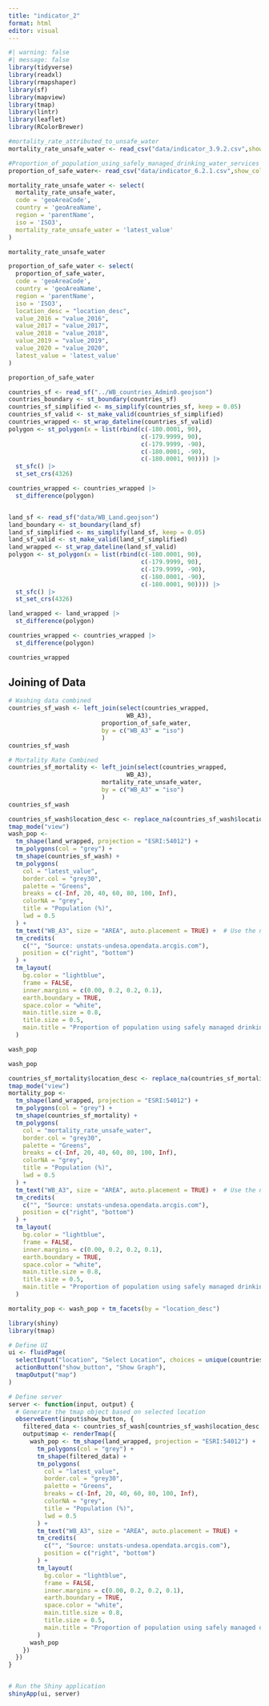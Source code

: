 ```yaml
---
title: "indicator_2"
format: html
editor: visual
---
```


```r
#| warning: false
#| message: false
library(tidyverse)
library(readxl)
library(rmapshaper)
library(sf)
library(mapview)
library(tmap)
library(lintr)
library(leaflet)
library(RColorBrewer)
```

```r
#mortality_rate_attributed_to_unsafe_water
mortality_rate_unsafe_water <- read_csv("data/indicator_3.9.2.csv",show_col_types = FALSE)

#Proportion_of_population_using_safely_managed_drinking_water_services
proportion_of_safe_water<- read_csv("data/indicator_6.2.1.csv",show_col_types = FALSE)
```

```r
mortality_rate_unsafe_water <- select(
  mortality_rate_unsafe_water,
  code = 'geoAreaCode',
  country = 'geoAreaName',
  region = 'parentName',
  iso = 'ISO3',
  mortality_rate_unsafe_water = 'latest_value'
)

mortality_rate_unsafe_water
```

```r
proportion_of_safe_water <- select(
  proportion_of_safe_water,
  code = 'geoAreaCode',
  country = 'geoAreaName',
  region = 'parentName',
  iso = 'ISO3',
  location_desc = "location_desc",
  value_2016 = "value_2016",
  value_2017 = "value_2017",
  value_2018 = "value_2018",
  value_2019 = "value_2019",
  value_2020 = "value_2020",
  latest_value = 'latest_value'
)

proportion_of_safe_water
```

```r
countries_sf <- read_sf("../WB_countries_Admin0.geojson")
countries_boundary <- st_boundary(countries_sf)
countries_sf_simplified <- ms_simplify(countries_sf, keep = 0.05)
countries_sf_valid <- st_make_valid(countries_sf_simplified)
countries_wrapped <- st_wrap_dateline(countries_sf_valid)
polygon <- st_polygon(x = list(rbind(c(-180.0001, 90),
                                     c(-179.9999, 90),
                                     c(-179.9999, -90),
                                     c(-180.0001, -90),
                                     c(-180.0001, 90)))) |>
  st_sfc() |>
  st_set_crs(4326)

countries_wrapped <- countries_wrapped |>
  st_difference(polygon)


land_sf <- read_sf("data/WB_Land.geojson")
land_boundary <- st_boundary(land_sf)
land_sf_simplified <- ms_simplify(land_sf, keep = 0.05)
land_sf_valid <- st_make_valid(land_sf_simplified)
land_wrapped <- st_wrap_dateline(land_sf_valid)
polygon <- st_polygon(x = list(rbind(c(-180.0001, 90),
                                     c(-179.9999, 90),
                                     c(-179.9999, -90),
                                     c(-180.0001, -90),
                                     c(-180.0001, 90)))) |>
  st_sfc() |>
  st_set_crs(4326)

land_wrapped <- land_wrapped |>
  st_difference(polygon)

countries_wrapped <- countries_wrapped |>
  st_difference(polygon)
```

```r
countries_wrapped
```

## Joining of Data

```r
# Washing data combined
countries_sf_wash <- left_join(select(countries_wrapped,
                                 WB_A3),
                          proportion_of_safe_water,
                          by = c("WB_A3" = "iso")
                          )
countries_sf_wash

# Mortality Rate Combined
countries_sf_mortality <- left_join(select(countries_wrapped,
                                 WB_A3),
                          mortality_rate_unsafe_water,
                          by = c("WB_A3" = "iso")
                          )
countries_sf_wash
```

```r
countries_sf_wash$location_desc <- replace_na(countries_sf_wash$location_desc, "missing")
tmap_mode("view")
wash_pop <-
  tm_shape(land_wrapped, projection = "ESRI:54012") +
  tm_polygons(col = "grey") +
  tm_shape(countries_sf_wash) +
  tm_polygons(
    col = "latest_value",
    border.col = "grey30",
    palette = "Greens",
    breaks = c(-Inf, 20, 40, 60, 80, 100, Inf),
    colorNA = "grey",
    title = "Population (%)",
    lwd = 0.5
  ) +
  tm_text("WB_A3", size = "AREA", auto.placement = TRUE) +  # Use the new column to set the size
  tm_credits(
    c("", "Source: unstats-undesa.opendata.arcgis.com"),
    position = c("right", "bottom")
  ) +
  tm_layout(
    bg.color = "lightblue",
    frame = FALSE,
    inner.margins = c(0.00, 0.2, 0.2, 0.1),
    earth.boundary = TRUE,
    space.color = "white",
    main.title.size = 0.8,
    title.size = 0.5,
    main.title = "Proportion of population using safely managed drinking water services"
  )

wash_pop 
```

```r
wash_pop
```

```r
countries_sf_mortality$location_desc <- replace_na(countries_sf_mortality$location_desc, "missing")
tmap_mode("view")
mortality_pop <-
  tm_shape(land_wrapped, projection = "ESRI:54012") +
  tm_polygons(col = "grey") +
  tm_shape(countries_sf_mortality) +
  tm_polygons(
    col = "mortality_rate_unsafe_water",
    border.col = "grey30",
    palette = "Greens",
    breaks = c(-Inf, 20, 40, 60, 80, 100, Inf),
    colorNA = "grey",
    title = "Population (%)",
    lwd = 0.5
  ) +
  tm_text("WB_A3", size = "AREA", auto.placement = TRUE) +  # Use the new column to set the size
  tm_credits(
    c("", "Source: unstats-undesa.opendata.arcgis.com"),
    position = c("right", "bottom")
  ) +
  tm_layout(
    bg.color = "lightblue",
    frame = FALSE,
    inner.margins = c(0.00, 0.2, 0.2, 0.1),
    earth.boundary = TRUE,
    space.color = "white",
    main.title.size = 0.8,
    title.size = 0.5,
    main.title = "Proportion of population using safely managed drinking water services"
  )

mortality_pop <- wash_pop + tm_facets(by = "location_desc")

```

```r
library(shiny)
library(tmap)

# Define UI
ui <- fluidPage(
  selectInput("location", "Select Location", choices = unique(countries_sf_wash$location_desc)),
  actionButton("show_button", "Show Graph"),
  tmapOutput("map")
)

# Define server
server <- function(input, output) {
  # Generate the tmap object based on selected location
  observeEvent(input$show_button, {
    filtered_data <- countries_sf_wash[countries_sf_wash$location_desc %in% input$location, ]
    output$map <- renderTmap({
      wash_pop <- tm_shape(land_wrapped, projection = "ESRI:54012") +
        tm_polygons(col = "grey") +
        tm_shape(filtered_data) +
        tm_polygons(
          col = "latest_value",
          border.col = "grey30",
          palette = "Greens",
          breaks = c(-Inf, 20, 40, 60, 80, 100, Inf),
          colorNA = "grey",
          title = "Population (%)",
          lwd = 0.5
        ) +
        tm_text("WB_A3", size = "AREA", auto.placement = TRUE) +
        tm_credits(
          c("", "Source: unstats-undesa.opendata.arcgis.com"),
          position = c("right", "bottom")
        ) +
        tm_layout(
          bg.color = "lightblue",
          frame = FALSE,
          inner.margins = c(0.00, 0.2, 0.2, 0.1),
          earth.boundary = TRUE,
          space.color = "white",
          main.title.size = 0.8,
          title.size = 0.5,
          main.title = "Proportion of population using safely managed drinking water services"
        )
      wash_pop
    })
  })
}


# Run the Shiny application
shinyApp(ui, server)

```
